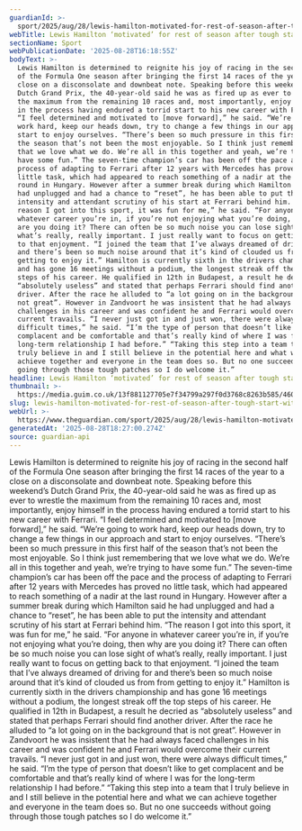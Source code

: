```yaml
---
guardianId: >-
  sport/2025/aug/28/lewis-hamilton-motivated-for-rest-of-season-after-tough-start-with-ferrari
webTitle: Lewis Hamilton ‘motivated’ for rest of season after tough start with Ferrari
sectionName: Sport
webPublicationDate: '2025-08-28T16:18:55Z'
bodyText: >-
  Lewis Hamilton is determined to reignite his joy of racing in the second half
  of the Formula One season after bringing the first 14 races of the year to a
  close on a disconsolate and downbeat note. Speaking before this weekend’s
  Dutch Grand Prix, the 40-year-old said he was as fired up as ever to wrestle
  the maximum from the remaining 10 races and, most importantly, enjoy himself
  in the process having endured a torrid start to his new career with Ferrari.
  “I feel determined and motivated to [move forward],” he said. “We’re going to
  work hard, keep our heads down, try to change a few things in our approach and
  start to enjoy ourselves. “There’s been so much pressure in this first half of
  the season that’s not been the most enjoyable. So I think just remembering
  that we love what we do. We’re all in this together and yeah, we’re trying to
  have some fun.” The seven-time champion’s car has been off the pace and the
  process of adapting to Ferrari after 12 years with Mercedes has proved no
  little task, which had appeared to reach something of a nadir at the last
  round in Hungary. However after a summer break during which Hamilton said he
  had unplugged and had a chance to “reset”, he has been able to put the
  intensity and attendant scrutiny of his start at Ferrari behind him. “The
  reason I got into this sport, it was fun for me,” he said. “For anyone in
  whatever career you’re in, if you’re not enjoying what you’re doing, then why
  are you doing it? There can often be so much noise you can lose sight of
  what’s really, really important. I just really want to focus on getting back
  to that enjoyment. “I joined the team that I’ve always dreamed of driving for
  and there’s been so much noise around that it’s kind of clouded us from from
  getting to enjoy it.” Hamilton is currently sixth in the drivers championship
  and has gone 16 meetings without a podium, the longest streak off the top
  steps of his career. He qualified in 12th in Budapest, a result he decried as
  “absolutely useless” and stated that perhaps Ferrari should find another
  driver. After the race he alluded to “a lot going on in the background that is
  not great”. However in Zandvoort he was insistent that he had always faced
  challenges in his career and was confident he and Ferrari would overcome their
  current travails. “I never just got in and just won, there were always
  difficult times,” he said. “I’m the type of person that doesn’t like to get
  complacent and be comfortable and that’s really kind of where I was for the
  long-term relationship I had before.” “Taking this step into a team that I
  truly believe in and I still believe in the potential here and what we can
  achieve together and everyone in the team does so. But no one succeeds without
  going through those tough patches so I do welcome it.”
headline: Lewis Hamilton ‘motivated’ for rest of season after tough start with Ferrari
thumbnail: >-
  https://media.guim.co.uk/13f881127705e7f34799a297f0d3768c8263b585/460_0_4605_3684/500.jpg
slug: lewis-hamilton-motivated-for-rest-of-season-after-tough-start-with-ferrari
webUrl: >-
  https://www.theguardian.com/sport/2025/aug/28/lewis-hamilton-motivated-for-rest-of-season-after-tough-start-with-ferrari
generatedAt: '2025-08-28T18:27:00.274Z'
source: guardian-api
---
```

Lewis Hamilton is determined to reignite his joy of racing in the second half of the Formula One season after bringing the first 14 races of the year to a close on a disconsolate and downbeat note. Speaking before this weekend’s Dutch Grand Prix, the 40-year-old said he was as fired up as ever to wrestle the maximum from the remaining 10 races and, most importantly, enjoy himself in the process having endured a torrid start to his new career with Ferrari. “I feel determined and motivated to [move forward],” he said. “We’re going to work hard, keep our heads down, try to change a few things in our approach and start to enjoy ourselves. “There’s been so much pressure in this first half of the season that’s not been the most enjoyable. So I think just remembering that we love what we do. We’re all in this together and yeah, we’re trying to have some fun.” The seven-time champion’s car has been off the pace and the process of adapting to Ferrari after 12 years with Mercedes has proved no little task, which had appeared to reach something of a nadir at the last round in Hungary. However after a summer break during which Hamilton said he had unplugged and had a chance to “reset”, he has been able to put the intensity and attendant scrutiny of his start at Ferrari behind him. “The reason I got into this sport, it was fun for me,” he said. “For anyone in whatever career you’re in, if you’re not enjoying what you’re doing, then why are you doing it? There can often be so much noise you can lose sight of what’s really, really important. I just really want to focus on getting back to that enjoyment. “I joined the team that I’ve always dreamed of driving for and there’s been so much noise around that it’s kind of clouded us from from getting to enjoy it.” Hamilton is currently sixth in the drivers championship and has gone 16 meetings without a podium, the longest streak off the top steps of his career. He qualified in 12th in Budapest, a result he decried as “absolutely useless” and stated that perhaps Ferrari should find another driver. After the race he alluded to “a lot going on in the background that is not great”. However in Zandvoort he was insistent that he had always faced challenges in his career and was confident he and Ferrari would overcome their current travails. “I never just got in and just won, there were always difficult times,” he said. “I’m the type of person that doesn’t like to get complacent and be comfortable and that’s really kind of where I was for the long-term relationship I had before.” “Taking this step into a team that I truly believe in and I still believe in the potential here and what we can achieve together and everyone in the team does so. But no one succeeds without going through those tough patches so I do welcome it.”
